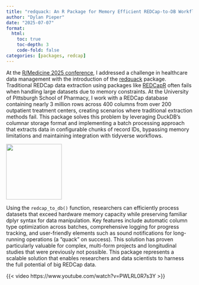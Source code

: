 ```yaml
---
title: "redquack: An R Package for Memory Efficient REDCap-to-DB Workflows"
author: "Dylan Pieper"
date: "2025-07-07"
format: 
  html:
    toc: true
    toc-depth: 3
    code-fold: false
categories: [packages, redcap]
---
```


At the [R/Medicine 2025 conference](https://r-consortium.org/posts/redquack-an-r-package-for-memory-efficient-redcap-to-duckdb-workflows/index.html), I addressed a challenge in healthcare data management with the introduction of the [redquack](https://github.com/dylanpieper/redquack) package. Traditional REDCap data extraction using packages like [REDCapR](https://ouhscbbmc.github.io/REDCapR/) often fails when handling large datasets due to memory constraints. At the University of Pittsburgh School of Pharmacy, I work with a REDCap database containing nearly 3 million rows across 400 columns from over 200 outpatient treatment centers, creating scenarios where traditional extraction methods fail. This package solves this problem by leveraging DuckDB's columnar storage format and implementing a batch processing approach that extracts data in configurable chunks of record IDs, bypassing memory limitations and maintaining integration with tidyverse workflows.

![](/media/redquack-hex.png){fig-alt="R package hex logo featuring a duck wearing a cap" fig-align="center" width="150"}

Using the `redcap_to_db()` function, researchers can efficiently process datasets that exceed hardware memory capacity while preserving familiar dplyr syntax for data manipulation. Key features include automatic column type optimization across batches, comprehensive logging for progress tracking, and user-friendly elements such as sound notifications for long-running operations (a "quack" on success). This solution has proven particularly valuable for complex, multi-form projects and longitudinal studies that were previously not possible. This package represents a scalable solution that enables researchers and data scientists to harness the full potential of big REDCap data.

{{< video https://www.youtube.com/watch?v=PWLRL0R7s3Y >}}
